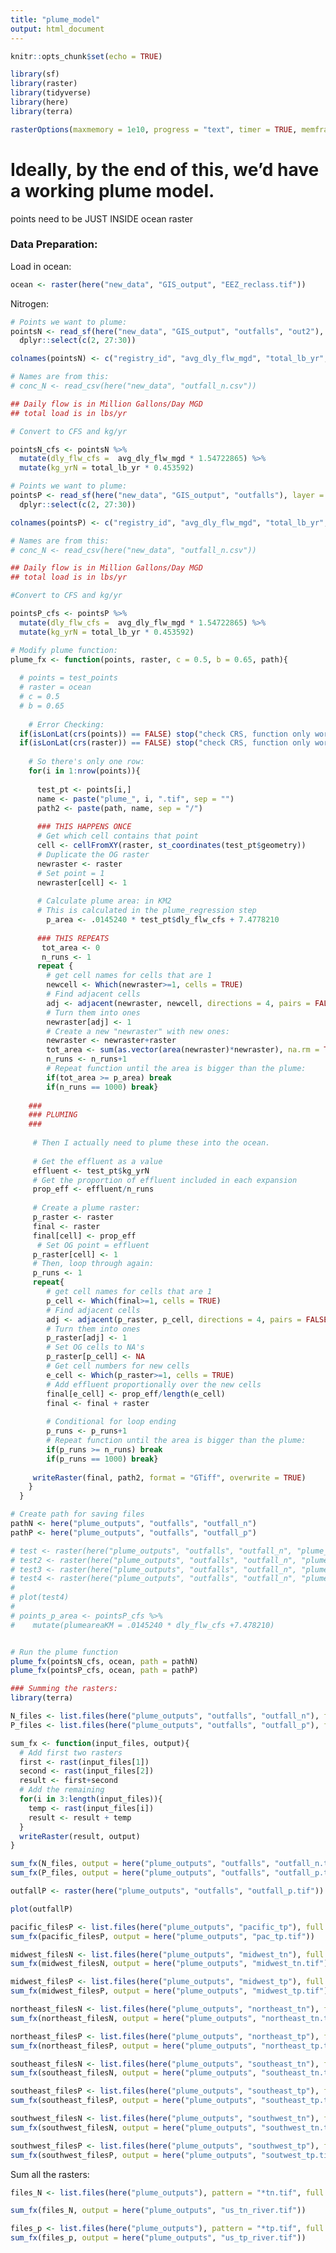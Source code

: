 ```yaml
---
title: "plume_model"
output: html_document
---
```


```r
knitr::opts_chunk$set(echo = TRUE)

library(sf)
library(raster)
library(tidyverse)
library(here)
library(terra)

rasterOptions(maxmemory = 1e10, progress = "text", timer = TRUE, memfrac = .7)
```

# Ideally, by the end of this, we'd have a working plume model.

points need to be JUST INSIDE ocean raster

### Data Preparation:

Load in ocean: 
```r
ocean <- raster(here("new_data", "GIS_output", "EEZ_reclass.tif"))
```

Nitrogen:
```r
# Points we want to plume:
pointsN <- read_sf(here("new_data", "GIS_output", "outfalls", "out2"), layer = "outfall_snapN2") %>% 
  dplyr::select(c(2, 27:30))

colnames(pointsN) <- c("registry_id", "avg_dly_flw_mgd", "total_lb_yr", "avg_conc_mg_l", "max_c_mg_l", "geometry")

# Names are from this:
# conc_N <- read_csv(here("new_data", "outfall_n.csv"))

## Daily flow is in Million Gallons/Day MGD
## total load is in lbs/yr

# Convert to CFS and kg/yr

pointsN_cfs <- pointsN %>% 
  mutate(dly_flw_cfs =  avg_dly_flw_mgd * 1.54722865) %>% 
  mutate(kg_yrN = total_lb_yr * 0.453592)

```

```r
# Points we want to plume:
pointsP <- read_sf(here("new_data", "GIS_output", "outfalls"), layer = "out_snapP")%>% 
  dplyr::select(c(2, 27:30))

colnames(pointsP) <- c("registry_id", "avg_dly_flw_mgd", "total_lb_yr", "avg_conc_mg_l", "max_c_mg_l", "geometry")

# Names are from this:
# conc_N <- read_csv(here("new_data", "outfall_n.csv"))

## Daily flow is in Million Gallons/Day MGD
## total load is in lbs/yr

#Convert to CFS and kg/yr

pointsP_cfs <- pointsP %>% 
  mutate(dly_flw_cfs =  avg_dly_flw_mgd * 1.54722865) %>% 
  mutate(kg_yrN = total_lb_yr * 0.453592)

```


```r
# Modify plume function:
plume_fx <- function(points, raster, c = 0.5, b = 0.65, path){
  
  # points = test_points
  # raster = ocean
  # c = 0.5
  # b = 0.65
  
    # Error Checking:
  if(isLonLat(crs(points)) == FALSE) stop("check CRS, function only works for lon/lat. EPSG 4326 works.")
  if(isLonLat(crs(raster)) == FALSE) stop("check CRS, function only works for lon/lat. EPSG 4326 works.")
  
    # So there's only one row:
    for(i in 1:nrow(points)){
    
      test_pt <- points[i,]
      name <- paste("plume_", i, ".tif", sep = "")
      path2 <- paste(path, name, sep = "/")
      
      ### THIS HAPPENS ONCE
      # Get which cell contains that point
      cell <- cellFromXY(raster, st_coordinates(test_pt$geometry))
      # Duplicate the OG raster
      newraster <- raster
      # Set point = 1
      newraster[cell] <- 1
      
      # Calculate plume area: in KM2
      # This is calculated in the plume_regression step
        p_area <- .0145240 * test_pt$dly_flw_cfs + 7.4778210
      
      ### THIS REPEATS
       tot_area <- 0
       n_runs <- 1
      repeat {
        # get cell names for cells that are 1
        newcell <- Which(newraster>=1, cells = TRUE)
        # Find adjacent cells
        adj <- adjacent(newraster, newcell, directions = 4, pairs = FALSE)
        # Turn them into ones
        newraster[adj] <- 1
        # Create a new "newraster" with new ones:
        newraster <- newraster+raster
        tot_area <- sum(as.vector(area(newraster)*newraster), na.rm = TRUE)
        n_runs <- n_runs+1
        # Repeat function until the area is bigger than the plume:
        if(tot_area >= p_area) break
        if(n_runs == 1000) break}
     
    ###
    ### PLUMING
    ###
       
     # Then I actually need to plume these into the ocean.
       
     # Get the effluent as a value
     effluent <- test_pt$kg_yrN
     # Get the proportion of effluent included in each expansion
     prop_eff <- effluent/n_runs
     
     # Create a plume raster:
     p_raster <- raster
     final <- raster
     final[cell] <- prop_eff
      # Set OG point = effluent
     p_raster[cell] <- 1
     # Then, loop through again:
     p_runs <- 1
     repeat{
        # get cell names for cells that are 1
        p_cell <- Which(final>=1, cells = TRUE)
        # Find adjacent cells
        adj <- adjacent(p_raster, p_cell, directions = 4, pairs = FALSE)
        # Turn them into ones
        p_raster[adj] <- 1
        # Set OG cells to NA's
        p_raster[p_cell] <- NA
        # Get cell numbers for new cells
        e_cell <- Which(p_raster>=1, cells = TRUE)
        # Add effluent proportionally over the new cells
        final[e_cell] <- prop_eff/length(e_cell)
        final <- final + raster
        
        # Conditional for loop ending
        p_runs <- p_runs+1
        # Repeat function until the area is bigger than the plume:
        if(p_runs >= n_runs) break
        if(p_runs == 1000) break}
     
     writeRaster(final, path2, format = "GTiff", overwrite = TRUE)
    }
  }
```

```r
# Create path for saving files
pathN <- here("plume_outputs", "outfalls", "outfall_n")
pathP <- here("plume_outputs", "outfalls", "outfall_p")

# test <- raster(here("plume_outputs", "outfalls", "outfall_n", "plume_1.tif"))
# test2 <- raster(here("plume_outputs", "outfalls", "outfall_n", "plume_2.tif"))
# test3 <- raster(here("plume_outputs", "outfalls", "outfall_n", "plume_3.tif"))
# test4 <- raster(here("plume_outputs", "outfalls", "outfall_n", "plume_4.tif"))
# 
# plot(test4)
# 
# points_p_area <- pointsP_cfs %>% 
#    mutate(plumeareaKM = .0145240 * dly_flw_cfs +7.478210)


# Run the plume function
plume_fx(pointsN_cfs, ocean, path = pathN)
plume_fx(pointsP_cfs, ocean, path = pathP)
```


```r
### Summing the rasters:
library(terra)

N_files <- list.files(here("plume_outputs", "outfalls", "outfall_n"), full.names = TRUE)
P_files <- list.files(here("plume_outputs", "outfalls", "outfall_p"), full.names = TRUE)

sum_fx <- function(input_files, output){
  # Add first two rasters
  first <- rast(input_files[1])
  second <- rast(input_files[2])
  result <- first+second
  # Add the remaining
  for(i in 3:length(input_files)){
    temp <- rast(input_files[i])
    result <- result + temp
  }
  writeRaster(result, output)
}

sum_fx(N_files, output = here("plume_outputs", "outfalls", "outfall_n.tif"))
sum_fx(P_files, output = here("plume_outputs", "outfalls", "outfall_p.tif"))

outfallP <- raster(here("plume_outputs", "outfalls", "outfall_p.tif"))

plot(outfallP)
```

```r
pacific_filesP <- list.files(here("plume_outputs", "pacific_tp"), full.names = TRUE)
sum_fx(pacific_filesP, output = here("plume_outputs", "pac_tp.tif"))
```

```r
midwest_filesN <- list.files(here("plume_outputs", "midwest_tn"), full.names = TRUE)
sum_fx(midwest_filesN, output = here("plume_outputs", "midwest_tn.tif"))
```

```r
midwest_filesP <- list.files(here("plume_outputs", "midwest_tp"), full.names = TRUE)
sum_fx(midwest_filesP, output = here("plume_outputs", "midwest_tp.tif"))
```

```r
northeast_filesN <- list.files(here("plume_outputs", "northeast_tn"), full.names = TRUE)
sum_fx(northeast_filesN, output = here("plume_outputs", "northeast_tn.tif"))
```

```r
northeast_filesP <- list.files(here("plume_outputs", "northeast_tp"), full.names = TRUE)
sum_fx(northeast_filesP, output = here("plume_outputs", "northeast_tp.tif"))
```

```r
southeast_filesN <- list.files(here("plume_outputs", "southeast_tn"), full.names = TRUE)
sum_fx(southeast_filesN, output = here("plume_outputs", "southeast_tn.tif"))
```

```r
southeast_filesP <- list.files(here("plume_outputs", "southeast_tp"), full.names = TRUE)
sum_fx(southeast_filesP, output = here("plume_outputs", "southeast_tp.tif"))
```

```r
southwest_filesN <- list.files(here("plume_outputs", "southwest_tn"), full.names = TRUE)
sum_fx(southwest_filesN, output = here("plume_outputs", "southwest_tn.tif"))
```

```r
southwest_filesP <- list.files(here("plume_outputs", "southwest_tp"), full.names = TRUE)
sum_fx(southwest_filesP, output = here("plume_outputs", "soutwest_tp.tif"))
```

Sum all the rasters:

```r
files_N <- list.files(here("plume_outputs"), pattern = "*tn.tif", full.names = T)

sum_fx(files_N, output = here("plume_outputs", "us_tn_river.tif"))

files_p <- list.files(here("plume_outputs"), pattern = "*tp.tif", full.names = T)
sum_fx(files_p, output = here("plume_outputs", "us_tp_river.tif"))
```


